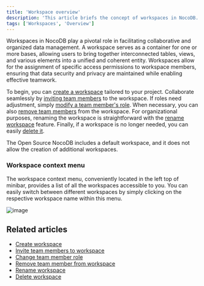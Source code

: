 ```yaml
---
title: 'Workspace overview'
description: 'This article briefs the concept of workspaces in NocoDB.'
tags: ['Workspaces', 'Overview']
---
```


Workspaces in NocoDB play a pivotal role in facilitating collaborative and organized data management. A workspace serves as a container for one or more bases, allowing users to bring together interconnected tables, views, and various elements into a unified and coherent entity. Workspaces allow for the assignment of specific access permissions to workspace members, ensuring that data security and privacy are maintained while enabling effective teamwork.

To begin, you can [create a workspace](/workspaces/create-workspace) tailored to your project. Collaborate seamlessly by [inviting team members](/workspaces/workspace-collaboration) to the workspace. If roles need adjustment, simply [modify a team member's role](/workspaces/workspace-collaboration#modify-workspace-member-roles). When necessary, you can also [remove team members](/workspaces/workspace-collaboration#remove-workspace-members) from the workspace. For organizational purposes, renaming the workspace is straightforward with the [rename workspace](/workspaces/actions-on-workspace#rename-workspace) feature. Finally, if a workspace is no longer needed, you can easily [delete it](/workspaces/actions-on-workspace#delete-workspace). 

<Callout type="info">
The Open Source NocoDB includes a default workspace, and it does not allow the creation of additional workspaces.
</Callout>

### Workspace context menu

The workspace context menu, conveniently located in the left top of minibar, provides a list of all the workspaces accessible to you. 
You can easily switch between different workspaces by simply clicking on the respective workspace name within this menu.

![image](/img/v2/workspace/workspace-context-menu.png)

## Related articles
- [Create workspace](/workspaces/create-workspace)
- [Invite team members to workspace](/workspaces/workspace-collaboration)
- [Change team member role](/workspaces/workspace-collaboration#modify-workspace-member-roles)
- [Remove team member from workspace](/workspaces/workspace-collaboration#remove-workspace-members)
- [Rename workspace](/workspaces/actions-on-workspace#rename-workspace)
- [Delete workspace](/workspaces/actions-on-workspace#delete-workspace)
